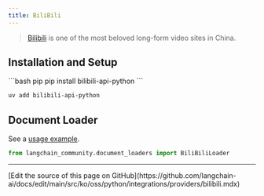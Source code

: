 ```yaml
---
title: BiliBili
---
```


>[Bilibili](https://www.bilibili.tv/) is one of the most beloved long-form video sites in China.

## Installation and Setup

<CodeGroup>
```bash pip
pip install bilibili-api-python
```

```bash uv
uv add bilibili-api-python
```
</CodeGroup>

## Document Loader

See a [usage example](/oss/python/integrations/document_loaders/bilibili).

```python
from langchain_community.document_loaders import BiliBiliLoader
```

---

<Callout icon="pen-to-square" iconType="regular">
  [Edit the source of this page on GitHub](https://github.com/langchain-ai/docs/edit/main/src/ko/oss/python/integrations/providers/bilibili.mdx)
</Callout>
